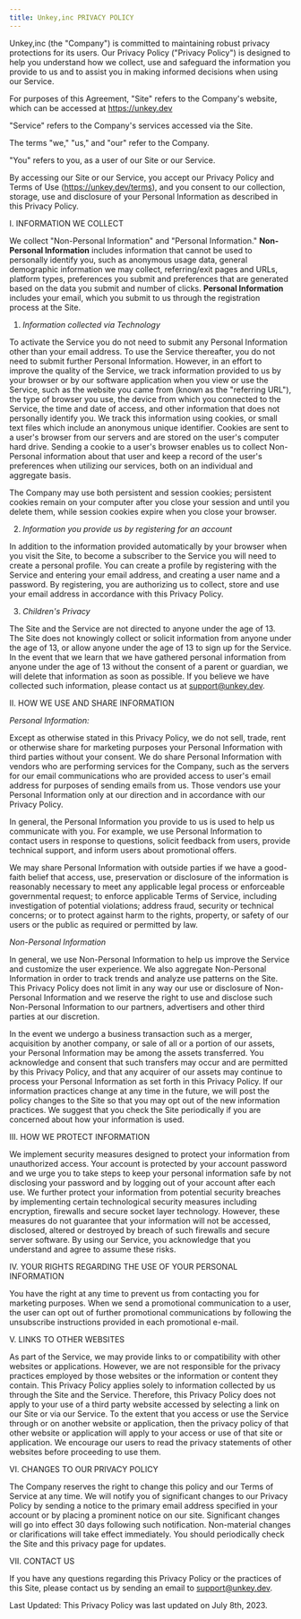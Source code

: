 ```yaml
---
title: Unkey,inc PRIVACY POLICY
---
```


Unkey,inc  (the "Company") is committed to maintaining robust privacy protections for its users.  Our Privacy Policy ("Privacy Policy") is designed to help you understand how we collect, use and safeguard the information you provide to us and to assist you in making informed decisions when using our Service.

For purposes of this Agreement, "Site" refers to the Company's website, which can be accessed at https://unkey.dev

"Service" refers to the Company's services accessed via the Site.

The terms "we," "us," and "our" refer to the Company.

"You" refers to you, as a user of our Site or our Service.

By accessing our Site or our Service, you accept our Privacy Policy and Terms of Use (https://unkey.dev/terms), and you consent to our collection, storage, use and disclosure of your Personal Information as described in this Privacy Policy.

I.               INFORMATION WE COLLECT

We collect "Non-Personal Information" and "Personal Information." **Non-Personal Information** includes information that cannot be used to personally identify you, such as anonymous usage data, general demographic information we may collect, referring/exit pages and URLs, platform types, preferences you submit and preferences that are generated based on the data you submit and number of clicks. **Personal Information** includes your email, which you submit to us through the registration process at the Site.

1.   _Information collected via Technology_

To activate the Service you do not need to submit any Personal Information other than your email address. To use the Service thereafter, you do not need to submit further Personal Information. However, in an effort to improve the quality of the Service, we track information provided to us by your browser or by our software application when you view or use the Service, such as the website you came from (known as the "referring URL"), the type of browser you use, the device from which you connected to the Service, the time and date of access, and other information that does not personally identify you. We track this information using cookies, or small text files which include an anonymous unique identifier. Cookies are sent to a user's browser from our servers and are stored on the user's computer hard drive. Sending a cookie to a user's browser enables us to collect Non-Personal information about that user and keep a record of the user's preferences when utilizing our services, both on an individual and aggregate basis.

The Company may use both persistent and session cookies; persistent cookies remain on your computer after you close your session and until you delete them, while session cookies expire when you close your browser.

2.   _Information you provide us by registering for an account_

In addition to the information provided automatically by your browser when you visit the Site, to become a subscriber to the Service you will need to create a personal profile. You can create a profile by registering with the Service and entering your email address, and creating a user name and a password. By registering, you are authorizing us to collect, store and use your email address in accordance with this Privacy Policy.

3. _Children's Privacy_

The Site and the Service are not directed to anyone under the age of 13. The Site does not knowingly collect or solicit information from anyone under the age of 13, or allow anyone under the age of 13 to sign up for the Service. In the event that we learn that we have gathered personal information from anyone under the age of 13 without the consent of a parent or guardian, we will delete that information as soon as possible. If you believe we have collected such information, please contact us at support@unkey.dev.

II.             HOW WE USE AND SHARE INFORMATION

_Personal Information:_

Except as otherwise stated in this Privacy Policy, we do not sell, trade, rent or otherwise share for marketing purposes your Personal Information with third parties without your consent. We do share Personal Information with vendors who are performing services for the Company, such as the servers for our email communications who are provided access to user's email address for purposes of sending emails from us. Those vendors use your Personal Information only at our direction and in accordance with our Privacy Policy.

In general, the Personal Information you provide to us is used to help us communicate with you. For example, we use Personal Information to contact users in response to questions, solicit feedback from users, provide technical support, and inform users about promotional offers.

We may share Personal Information with outside parties if we have a good-faith belief that access, use, preservation or disclosure of the information is reasonably necessary to meet any applicable legal process or enforceable governmental request; to enforce applicable Terms of Service, including investigation of potential violations; address fraud, security or technical concerns; or to protect against harm to the rights, property, or safety of our users or the public as required or permitted by law.

_Non-Personal Information_

In general, we use Non-Personal Information to help us improve the Service and customize the user experience. We also aggregate Non-Personal Information in order to track trends and analyze use patterns on the Site. This Privacy Policy does not limit in any way our use or disclosure of Non-Personal Information and we reserve the right to use and disclose such Non-Personal Information to our partners, advertisers and other third parties at our discretion.

In the event we undergo a business transaction such as a merger, acquisition by another company, or sale of all or a portion of our assets, your Personal Information may be among the assets transferred. You acknowledge and consent that such transfers may occur and are permitted by this Privacy Policy, and that any acquirer of our assets may continue to process your Personal Information as set forth in this Privacy Policy. If our information practices change at any time in the future, we will post the policy changes to the Site so that you may opt out of the new information practices. We suggest that you check the Site periodically if you are concerned about how your information is used.

III.           HOW WE PROTECT INFORMATION

We implement security measures designed to protect your information from unauthorized access. Your account is protected by your account password and we urge you to take steps to keep your personal information safe by not disclosing your password and by logging out of your account after each use. We further protect your information from potential security breaches by implementing certain technological security measures including encryption, firewalls and secure socket layer technology. However, these measures do not guarantee that your information will not be accessed, disclosed, altered or destroyed by breach of such firewalls and secure server software. By using our Service, you acknowledge that you understand and agree to assume these risks.

IV.           YOUR RIGHTS REGARDING THE USE OF YOUR PERSONAL INFORMATION

You have the right at any time to prevent us from contacting you for marketing purposes.  When we send a promotional communication to a user, the user can opt out of further promotional communications by following the unsubscribe instructions provided in each promotional e-mail.

V.             LINKS TO OTHER WEBSITES

As part of the Service, we may provide links to or compatibility with other websites or applications. However, we are not responsible for the privacy practices employed by those websites or the information or content they contain. This Privacy Policy applies solely to information collected by us through the Site and the Service. Therefore, this Privacy Policy does not apply to your use of a third party website accessed by selecting a link on our Site or via our Service. To the extent that you access or use the Service through or on another website or application, then the privacy policy of that other website or application will apply to your access or use of that site or application. We encourage our users to read the privacy statements of other websites before proceeding to use them.

VI.           CHANGES TO OUR PRIVACY POLICY

The Company reserves the right to change this policy and our Terms of Service at any time.  We will notify you of significant changes to our Privacy Policy by sending a notice to the primary email address specified in your account or by placing a prominent notice on our site. Significant changes will go into effect 30 days following such notification. Non-material changes or clarifications will take effect immediately. You should periodically check the Site and this privacy page for updates.

VII.         CONTACT US

If you have any questions regarding this Privacy Policy or the practices of this Site, please contact us by sending an email to support@unkey.dev.

Last Updated: This Privacy Policy was last updated on July 8th, 2023.